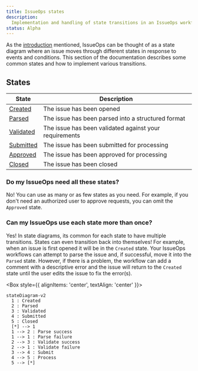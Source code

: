```yaml
---
title: IssueOps states
description:
  Implementation and handling of state transitions in an IssueOps workflow
status: Alpha
---
```



As the [introduction](/introduction) mentioned, IssueOps can be thought of as a
state diagram where an issue moves through different states in response to
events and conditions. This section of the documentation describes some common
states and how to implement various transitions.

## States

| State                          | Description                                            |
| ------------------------------ | ------------------------------------------------------ |
| [Created](/states/created)     | The issue has been opened                              |
| [Parsed](/states/parsed)       | The issue has been parsed into a structured format     |
| [Validated](/states/validated) | The issue has been validated against your requirements |
| [Submitted](/states/submitted) | The issue has been submitted for processing            |
| [Approved](/states/approved)   | The issue has been approved for processing             |
| [Closed](/states/closed)       | The issue has been closed                              |

### Do my IssueOps need all these states?

No! You can use as many or as few states as you need. For example, if you don't
need an authorized user to approve requests, you can omit the `Approved` state.

### Can my IssueOps use each state more than once?

Yes! In state diagrams, its common for each state to have multiple transitions.
States can even transition back into themselves! For example, when an issue is
first opened it will be in the `Created` state. Your IssueOps workflows can
attempt to parse the issue and, if successful, move it into the `Parsed` state.
However, if there is a problem, the workflow can add a comment with a
descriptive error and the issue will return to the `Created` state until the
user edits the issue to fix the error(s).

<Box style={{ alignItems: 'center', textAlign: 'center' }}>

```mermaid
stateDiagram-v2
  1 : Created
  2 : Parsed
  3 : Validated
  4 : Submitted
  5 : Closed
  [*] --> 1
  1 --> 2 : Parse success
  1 --> 1 : Parse failure
  2 --> 3 : Validate success
  2 --> 1 : Validate failure
  3 --> 4 : Submit
  4 --> 5 : Process
  5 --> [*]
```

</Box>
